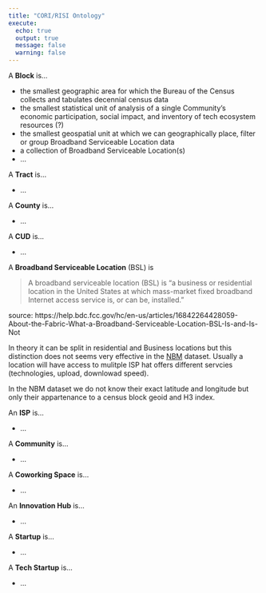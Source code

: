 ```yaml
---
title: "CORI/RISI Ontology"
execute:
  echo: true
  output: true
  message: false
  warning: false
---
```


A **Block** is...

  - the smallest geographic area for which the Bureau of the Census collects and tabulates decennial census data
  - the smallest statistical unit of analysis of a single Community's economic participation, social impact, and inventory of tech ecosystem resources (?)
  - the smallest geospatial unit at which we can geographically place, filter or group Broadband Serviceable Location data
  - a collection of Broadband Serviceable Location(s)
  - ...

A **Tract** is...

  - ...

A **County** is...

  - ...

A **CUD** is...

  - ...

A **Broadband Serviceable Location** (BSL) is

> A broadband serviceable location (BSL) is “a business or residential location in the United States at which mass-market fixed broadband Internet access service is, or can be, installed.” 

source:  https://help.bdc.fcc.gov/hc/en-us/articles/16842264428059-About-the-Fabric-What-a-Broadband-Serviceable-Location-BSL-Is-and-Is-Not 

In theory it can be split in residential and Business locations but this distinction does not seems very effective in the [NBM](https://broadbandmap.fcc.gov/data-download/nationwide-data?version=jun2023) dataset. Usually a location will have access to mulitple ISP hat offers different servcies (technologies, upload, downlowad speed). 

In the NBM dataset we do not know their exact latitude and longitude but only their appartenance to a census block geoid and H3 index. 



An **ISP** is...

  - ...

A **Community** is...

  - ...

A **Coworking Space** is...

  - ...

An **Innovation Hub** is...

  - ...

A **Startup** is...

  - ...

A **Tech Startup** is...

  - ...


